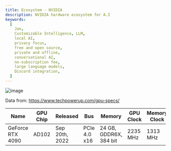 ```yaml
---
title: Ecosystem - NVIDIA
description: NVIDIA hardware ecosystem for A.I
keywords:
  [
    Jan,
    Customizable Intelligence, LLM,
    local AI,
    privacy focus,
    free and open source,
    private and offline,
    conversational AI,
    no-subscription fee,
    large language models,
    Discord integration,
  ]
---
```


![image](../_assets/ecosystem-nvidia.drawio.svg)

Data from: https://www.techpowerup.com/gpu-specs/

| Name             | GPU Chip | Released     | Bus        | Memory                | GPU Clock | Memory Clock |
|------------------|----------|--------------|------------|-----------------------|-----------|--------------|
| GeForce RTX 4090 | AD102    | Sep 20th, 2022 | PCIe 4.0 x16 | 24 GB, GDDR6X, 384 bit | 2235 MHz  | 1313 MHz     |

